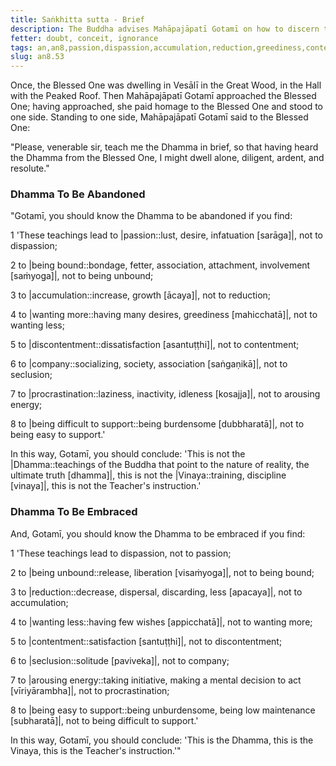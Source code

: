 ```yaml
---
title: Saṅkhitta sutta - Brief
description: The Buddha advises Mahāpajāpatī Gotamī on how to discern the teachings to be abandoned and the teachings to be embraced by observing for eight qualities.
fetter: doubt, conceit, ignorance
tags: an,an8,passion,dispassion,accumulation,reduction,greediness,contentment,company,seclusion,procrastination,energy,effort,arousal,enthusiasm,support,abandonment,embracement
slug: an8.53
---
```


Once, the Blessed One was dwelling in Vesālī in the Great Wood, in the Hall with the Peaked Roof. Then Mahāpajāpatī Gotamī approached the Blessed One; having approached, she paid homage to the Blessed One and stood to one side. Standing to one side, Mahāpajāpatī Gotamī said to the Blessed One:

"Please, venerable sir, teach me the Dhamma in brief, so that having heard the Dhamma from the Blessed One, I might dwell alone, diligent, ardent, and resolute."

### Dhamma To Be Abandoned

"Gotamī, you should know the Dhamma to be abandoned if you find:

1 'These teachings lead to |passion::lust, desire, infatuation [sarāga]|, not to dispassion;

2 to \|being bound::bondage, fetter, association, attachment, involvement [saṁyoga]|, not to being unbound;

3 to |accumulation::increase, growth [ācaya]|, not to reduction;

4 to \|wanting more::having many desires, greediness [mahicchatā]|, not to wanting less;

5 to |discontentment::dissatisfaction [asantuṭṭhi]|, not to contentment;

6 to |company::socializing, society, association [saṅgaṇikā]|, not to seclusion;

7 to |procrastination::laziness, inactivity, idleness [kosajja]|, not to arousing energy;

8 to \|being difficult to support::being burdensome [dubbharatā]|, not to being easy to support.'

In this way, Gotamī, you should conclude: 'This is not the |Dhamma::teachings of the Buddha that point to the nature of reality, the ultimate truth [dhamma]|, this is not the |Vinaya::training, discipline [vinaya]|, this is not the Teacher's instruction.'

### Dhamma To Be Embraced

And, Gotamī, you should know the Dhamma to be embraced if you find:

1 'These teachings lead to dispassion, not to passion;

2 to \|being unbound::release, liberation [visaṁyoga]|, not to being bound;

3 to |reduction::decrease, dispersal, discarding, less [apacaya]|, not to accumulation;

4 to \|wanting less::having few wishes [appicchatā]|, not to wanting more;

5 to |contentment::satisfaction [santuṭṭhi]|, not to discontentment;

6 to |seclusion::solitude [paviveka]|, not to company;

7 to \|arousing energy::taking initiative, making a mental decision to act [vīriyārambha]|, not to procrastination;

8 to \|being easy to support::being unburdensome, being low maintenance [subharatā]|, not to being difficult to support.'

In this way, Gotamī, you should conclude: 'This is the Dhamma, this is the Vinaya, this is the Teacher's instruction.'"